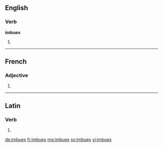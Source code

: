 ==English==

===Verb===
'''imbues'''

# {{third-person singular of|imbue}}

----

==French==

===Adjective===
{{fr-adj-form}} {{f|p}}

# {{feminine plural of|imbu|lang=fr}}

----

==Latin==

===Verb===
{{la-verb-form|imbuēs}}

# {{conjugation of|imbuo|imbuō|2|s|fut|act|ind|lang=la}}

[[de:imbues]]
[[fr:imbues]]
[[mg:imbues]]
[[sv:imbues]]
[[vi:imbues]]